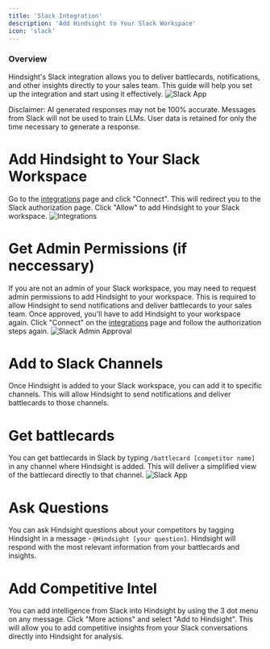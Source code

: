 ```yaml
---
title: 'Slack Integration'
description: 'Add Hindsight to Your Slack Workspace'
icon: 'slack'
---
```


### Overview
Hindsight's Slack integration allows you to deliver battlecards, notifications, and other insights directly to your sales team. This guide will help you set up the integration and start using it effectively.
<img alt="Slack App" classname="block" src="/images/slack-app.png" />

Disclaimer: AI generated responses may not be 100% accurate. Messages from Slack will not be used to train LLMs. User data is retained for only the time necessary to generate a response.

# Add Hindsight to Your Slack Workspace
Go to the [integrations](https://app.usehindsight.com/settings/integrations) page and click "Connect". This will redirect you to the Slack authorization page. Click "Allow" to add Hindsight to your Slack workspace.
<img alt="Integrations" classname="block" src="/images/integrations.png" />

# Get Admin Permissions (if neccessary)
If you are not an admin of your Slack workspace, you may need to request admin permissions to add Hindsight to your workspace. This is required to allow Hindsight to send notifications and deliver battlecards to your sales team.
Once approved, you'll have to add Hindsight to your workspace again. Click "Connect" on the [integrations](https://app.usehindsight.com/settings/integrations) page and follow the authorization steps again.
<img alt="Slack Admin Approval" classname="block" src="/images/slack-admin.png" />

# Add to Slack Channels
Once Hindsight is added to your Slack workspace, you can add it to specific channels. This will allow Hindsight to send notifications and deliver battlecards to those channels.

# Get battlecards
You can get battlecards in Slack by typing ```/battlecard [competitor name]``` in any channel where Hindsight is added. This will deliver a simplified view of the battlecard directly to that channel.
<img alt="Slack App" classname="block" src="/images/slack-app.png" />

# Ask Questions
You can ask Hindsight questions about your competitors by tagging Hindsight in a message - ```@Hindsight [your question]```. Hindsight will respond with the most relevant information from your battlecards and insights.

# Add Competitive Intel
You can add intelligence from Slack into Hindsight by using the 3 dot menu on any message. Click "More actions" and select "Add to Hindsight". This will allow you to add competitive insights from your Slack conversations directly into Hindsight for analysis.

